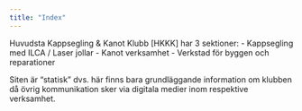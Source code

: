 ---
title: "Index"
---

Huvudsta Kappsegling & Kanot Klubb [HKKK] har 3 sektioner:
- Kappsegling med ILCA / Laser jollar
- Kanot verksamhet
- Verkstad för byggen och reparationer

Siten är "statisk" dvs. här finns bara grundläggande information om klubben då övrig kommunikation sker via digitala medier inom respektive verksamhet.

